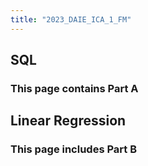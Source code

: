 ```yaml
---
title: "2023_DAIE_ICA_1_FM"
---
```


## SQL 
### This page contains Part A

## Linear Regression
### This page includes Part B